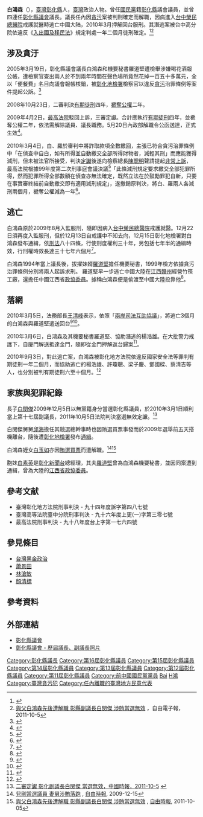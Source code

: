 {{Infobox_officeholder
| name = 白鴻森
| image name =
| width = 
| period = 
| Sex = 男 
| Native place =
| date of birth ={{birth year and age|1953}}
| place of birth = {{ROC|臺灣省}}[[彰化縣|彰化縣]]
| nationality = {{ROC}}
| party = {{kmt|25px}}(- 2009年)
| educate = 
| past = 
* 臺灣省彰化縣議會（第十一屆 - 第十六屆）議員<br /><span style="color: blue;"> (1986年3月1日 - 2009年5月20日)</span>
* 臺灣省彰化縣議會（第十三屆 - 第十六屆）議長<br /><span style="color: blue;"> (1994年3月1日 - 2009年5月20日)</span>
}}
'''白鴻森'''（{{bd|1953年|}}），[[臺灣|臺灣]][[彰化縣|彰化縣]]人，[[臺灣|臺灣]]政治人物。曾任[[國民黨|國民黨]]籍[[彰化縣|彰化縣]]議會議員，並曾四連任[[彰化縣議會|彰化縣議會]]議長。議長任內因[[貪污|貪污]]案被判刑確定而解職，因病進入[[台中榮民總醫院|台中榮民總醫院]]戒護就醫時逃亡中國大陆，2010年3月押解回台服刑。其潛逃案被台中高分院依違反《[[s:入出國及移民法|入出國及移民法]]》規定判處一年二個月徒刑確定。<ref>{{cite news | language = zh-hant | author =  | coauthors =  | url = http://www.libertytimes.com.tw/2009/new/dec/15/today-t3.htm | title = 國民黨籍前彰縣議長／白鴻森入監前落跑 通緝期限37年半 | work =  | publisher = [[自由時報|自由時報]] | pages =  | date = 2009-12-15 | accessdate = 2009-12-16 | archive-date = 2012-11-10 | archive-url = https://web.archive.org/web/20121110131627/http://www.libertytimes.com.tw/2009/new/dec/15/today-t3.htm | dead-url = no }}</ref><ref>[http://www.libertytimes.com.tw/2011/new/oct/5/today-t2.htm 與父白鴻森先後遭解職 彰縣副議長白閔傑 涉賄當選無效] {{Wayback|url=http://www.libertytimes.com.tw/2011/new/oct/5/today-t2.htm |date=20120106155710 }}，自由電子報，2011-10-5</ref>

== 涉及貪汙 ==
2005年3月19日，彰化縣議會議長白鴻森和機要秘書羅道堅遭檢舉涉嫌喝花酒報公帳，遭檢察官查出兩人於不到兩年時間在聲色場所竟然花掉一百五十多萬元，全以「便餐費」名目向議會報帳核銷，被[[臺灣彰化地方法院檢察署|彰化地檢署]]檢察官以違反[[貪污|貪污]]治罪條例等案件提起公訴。<ref>{{Cite web|title=公帳喝花酒彰議長起訴｜蘋果新聞網｜蘋果日報|url=http://www.appledaily.com.tw/appledaily/article/headline/20050319/1653749/|accessdate=2019-06-10|work=蘋果新聞網|language=zh-TW}}</ref>

2008年10月23日，二審判決[[有期徒刑|有期徒刑]]四年，[[褫奪公權|褫奪公權]]二年。

2009年4月2日，[[中華民國最高法院|最高法院]]駁回上訴，三審定讞。合計應執行[[有期徒刑|有期徒刑]]四年，並褫奪公權二年，依法需解除議員、議長職務。5月20日內政部解職令公函送達，正式生效<ref>{{cite news | language = zh-hant | author =  | coauthors =  | url = http://n.yam.com/chinatimes/politics/200905/20090521493229.html | title = 解職令收到 彰縣議長白鴻森停權 | work =  | publisher = [[中時電子報|中時電子報]]（[[yam天空|yam天空]] - 政治新聞） | pages =  | date = 2009-05-21 | accessdate = 2009-12-16 | archive-date = 2009-12-18 | archive-url = https://web.archive.org/web/20091218030621/http://n.yam.com/chinatimes/politics/200905/20090521493229.html | dead-url = no }}</ref>。

2010年3月4日，白、羅於審判中將詐取款項全數繳回，主張已符合貪污治罪條例中「在偵查中自白，如有所得並自動繳交全部所得財物者，減輕其刑」而應能獲得減刑，但未被法官所接受，判決[[定讞|定讞]]後遂向檢察總長[[陳聰明|陳聰明]]聲請提起[[非常上訴|非常上訴]]， 最高法院根據99年度第二次刑事庭會議決議<ref>{{Cite web|title=最高法院99年度第2次刑事庭會議|url=http://www1.hl.gov.tw/webplaw/data/最高法院刑事庭會議決議03.htm|accessdate=|author=|date=|format=|publisher=|language=|quote=貪污治罪條例第八條第二項前段規定：「犯第四條至第六條之罪，在偵查中自白，如有所得並自動繳交全部所得財物者，減輕其刑」，旨在鼓勵犯罪行為人勇於自新，而限於偵查中已自白者，始有減輕其刑之適用，乃在防止證據滅失以兼顧證據保全。然犯罪所得財物之自動繳交，緩速與否，則與證據保全無涉。參諸立法過程資料，民國八十五年修正該條文時，增訂「如有所得並自動繳交全部所得財物者，減輕其刑」，並不以繳交與自白同在偵查中為必要。況偵查程序之終結，並未先行揭示或通知，被告難以預知偵查何時終結。而所謂「全部所得財物」，其數額或須至審判中方能確定。苟偵查中所繳數額較審判中認定所得短少，將因偵、審程序認定數額歧異，徒生爭議。是被告於偵查中自白，並於最後事實審言詞辯論終結前自動繳交全部所得財物者，即有貪污治罪條例第八條第二項前段減輕其刑之適用。|archive-date=2018-02-16|archive-url=https://web.archive.org/web/20180216165152/http://www1.hl.gov.tw/webplaw/data/%E6%9C%80%E9%AB%98%E6%B3%95%E9%99%A2%E5%88%91%E4%BA%8B%E5%BA%AD%E6%9C%83%E8%AD%B0%E6%B1%BA%E8%AD%B003.htm|dead-url=no}}</ref>「此條減刑規定要求繳交全部犯罪所得，然而犯罪所得全部數額在偵查亦無法確定，既然立法在於鼓勵罪犯自新，只要在事實審終結前自動繳交即有適用減刑規定」，遂撤銷原判決，將白、羅兩人各減刑兩個月，褫奪公權減為一年<ref>{{cite news| language =zh-hant| author =| coauthors =| url =http://news.chinatimes.com/2007Cti/2007Cti-News/2007Cti-News-Content/0,4521,130503+112010030500149,00.html| title =二度非常上訴 白獲減刑2月| work =| publisher =[[中國時報|中國時報]]| pages =| date =2010-03-05| accessdate =2010-03-06}}{{dead link|date=2018年4月 |bot=InternetArchiveBot |fix-attempted=yes }}</ref>。

==逃亡==

白鴻森原於2009年8月入監服刑，隨即因病入[[台中榮民總醫院|台中榮民總醫院]]戒護就醫。12月22日須再度入監服刑，但於12月13日自戒護中不知去向，12月15日彰化地檢署對白鴻森發布通緝，依[[中華民國刑法|刑法]]八十四條，行使刑度權利三十年，另包括七年半的通緝時效，行刑權時效長達三十七年六個月<ref>{{cite news | language = zh-hant | author =  | coauthors =  | url = http://tw.nextmedia.com/rnews/article/ArtID/60463/IssueID/20091215/SecID/102 | title = 搶先報/白鴻森遭通緝 傳人已逃到廈門 | work =  | publisher = [[蘋果日報_(台灣)|壹蘋果網絡]] | pages =  | date = 2009-12-15 | accessdate = 2009-12-16 }}{{Dead link|date=2019年12月 |bot=InternetArchiveBot |fix-attempted=yes }}</ref>。

白鴻森1994年當上議長後，拔擢妹婿[[羅道堅|羅道堅]]擔任機要秘書，1999年檢方依據貪污治罪條例分別將兩人起訴求刑。 羅道堅早一步逃亡中國大陸在[[江西|江西]][[贛州|贛州]]經營竹筷工廠，還擔任中國江西省[[政協委員|政協委員]]。據稱白鴻森便是偷渡至中國大陸投靠他<ref>{{cite news | language = zh-hant | author =  | coauthors =  | url = http://www.new7.com.tw/ | title = 取道廈門轉江西，投靠羅道堅／白鴻森逃往大陸好辦事 | work =  | publisher = [[新新聞(1190期)|新新聞(1190期)]] | pages =  | date = 2009-12-24 | accessdate = 2010-03-05 | archive-url = https://web.archive.org/web/20120627223715/http://www.new7.com.tw/ | archive-date = 2012-06-27 | dead-url = yes }}</ref>。

==落網==
2010年3月5日，法務部長[[王清峰|王清峰]]表示，依照「[[兩岸司法互助協議|兩岸司法互助協議]]」，將逃亡3個月的白鴻森與羅道堅遣送回台<ref>{{cite news| language =zh-hant| author =| coauthors =| url =http://www.cna.com.tw/ShowNews/WebNews_Detail.aspx?Type=FirstNews&ID=201003050019| title =白鴻森大陸被捕 王清峰不否認| work =| publisher =[[中央通訊社|中央通訊社]]| pages =| date =2010-03-05| accessdate =2010-03-05| deadurl =yes| archiveurl =https://web.archive.org/web/20141129040531/http://www.cna.com.tw/ShowNews/WebNews_Detail.aspx?Type=FirstNews&ID=201003050019| archivedate =2014-11-29}}</ref><ref>{{cite news | language = zh-hant | author =  | coauthors =  | url = http://www.epochtimes.com/b5/10/3/5/n2835542.htm | title = 逃亡近三個月／廈門召女按摩 前彰縣議長白鴻森落網 | work =  | publisher = [[自由時報|自由時報]] | pages =  | date = 2010-03-05 | accessdate = 2010-03-05 | archive-date = 2019-06-10 | archive-url = https://web.archive.org/web/20190610045715/http://www.epochtimes.com/b5/10/3/5/n2835542.htm | dead-url = no }}</ref>。

2010年3月6日，白鴻森及其機要秘書羅道堅、協助潛逃的楊浩雄。在大批警力戒護下，自廈門解送抵達金門，隨即從金門押解返台歸案<ref>{{cite news| language =zh-hant| author =| coauthors =| url =http://www.cna.com.tw/ShowNews/Detail.aspx?pNewsID=201003060158&pType0=aSOC&pTypeSel=0| title =白鴻森藏身中國 檢調1月掌握線報| work =| publisher =[[中央通訊社|中央通訊社]]| pages =| date =2010-03-06| accessdate =2010-03-06| deadurl =yes| archiveurl =https://web.archive.org/web/20141129040529/http://www.cna.com.tw/ShowNews/Detail.aspx?pNewsID=201003060158&pType0=aSOC&pTypeSel=0| archivedate =2014-11-29}}</ref>。

2010年9月3日，對此逃亡案，白鴻森被彰化地方法院依違反國家安全法等罪判有期徒刑一年二個月，而協助逃亡的楊浩雄、許瓊聰、梁子慶、鄧國樑、蔡清吉等人，也分別被判有期徒刑六至十個月。<ref>{{cite news |publisher=自由電子報 |title=前彰縣議長白鴻森逃亡偷渡 判刑一年二月 |url=http://www.libertytimes.com.tw/2010/new/sep/4/today-p7.htm |date=2010-09-04 |accessdate=2010-09-17 |archive-date=2010-11-08 |archive-url=https://web.archive.org/web/20101108120311/http://www.libertytimes.com.tw/2010/new/sep/4/today-p7.htm |dead-url=no }}</ref>

== 家族與犯罪紀錄 ==
長子[[白閔傑|白閔傑]]2009年12月5日以無黨籍身分當選彰化縣議員，於2010年3月1日順利當上第十七屆副議長，2011年10月5日法院判決當選無效定讞。<ref>[http://tw.news.yahoo.com/article/url/d/a/111005/4/2zxmw.html 二審定讞 彰化副議長白閔傑 當選無效，中國時報，2011-10-5] {{webarchive|url=https://web.archive.org/web/20111006152237/http://tw.news.yahoo.com/article/url/d/a/111005/4/2zxmw.html |date=2011-10-06 }}</ref>

白閔傑舅舅[[邱海|邱海]]擔任其競選總幹事時也因賄選買票事發而於2009年選舉前五天搭機離台，隨後遭[[彰化地檢署|彰化地檢署]]發布[[通緝|通緝]]。

白鴻森姪女[[白玉如|白玉如]]亦因[[賄選|賄選]][[買票|買票]]而遭解職。<ref>[http://news.ltn.com.tw/news/society/paper/358709 兒剛當選議員 妻舅涉賄落跑] {{Wayback|url=http://news.ltn.com.tw/news/society/paper/358709 |date=20190503033529 }}, [[自由時報|自由時報]], 2009-12-15</ref><ref>[http://news.ltn.com.tw/news/focus/paper/529178 與父白鴻森先後遭解職 彰縣副議長白閔傑 涉賄當選無效] {{Wayback|url=http://news.ltn.com.tw/news/focus/paper/529178 |date=20200803234633 }}, [[自由時報|自由時報]], 2011-10-05</ref>

胞妹[[白素英|白素英]]是[[彰化新聞台|彰化新聞台]]總經理，其夫[[羅道堅|羅道堅]]曾為白鴻森機要秘書，並因同案遭到通緝，曾為大陸的[[江西省|江西省]][[政協委員|政協委員]]。

== 參考文献 ==
* 臺灣彰化地方法院刑事判決 - 九十四年度訴字第四八七號
* 臺灣高等法院臺中分院刑事判決 - 九十六年度上更(一)字第三零七號
* 最高法院刑事判決 - 九十八年度台上字第一七六四號

== 參見條目 ==
* [[台灣黑金政治|台灣黑金政治]]
* [[蕭景田|蕭景田]]
* [[林滄敏|林滄敏]]
* [[顏清標|顏清標]]

== 參考資料 ==
{{Reflist}}

== 外部連結 ==
* [https://web.archive.org/web/20100217185849/http://www.chcc.gov.tw/default.asp 彰化縣議會]
* [https://web.archive.org/web/20100310075637/http://www.chcc.gov.tw/chcc04_4.asp 彰化縣議會 - 歷屆議長、副議長照片]

{{DEFAULTSORT:Bai白}}
[[Category:彰化縣議長|Category:彰化縣議長]]
[[Category:第16屆彰化縣議員|Category:第16屆彰化縣議員]]
[[Category:第15屆彰化縣議員|Category:第15屆彰化縣議員]]
[[Category:第14屆彰化縣議員|Category:第14屆彰化縣議員]]
[[Category:第13屆彰化縣議員|Category:第13屆彰化縣議員]]
[[Category:第12屆彰化縣議員|Category:第12屆彰化縣議員]]
[[Category:第11屆彰化縣議員|Category:第11屆彰化縣議員]]
[[Category:前中國國民黨黨員|Category:前中國國民黨黨員]]
[[Category:彰化市人|Bai]]
[[Category:白姓|H鴻]]
[[Category:臺灣貪污犯|Category:臺灣貪污犯]]
[[Category:任內離職的臺灣地方民意代表|Category:任內離職的臺灣地方民意代表]]